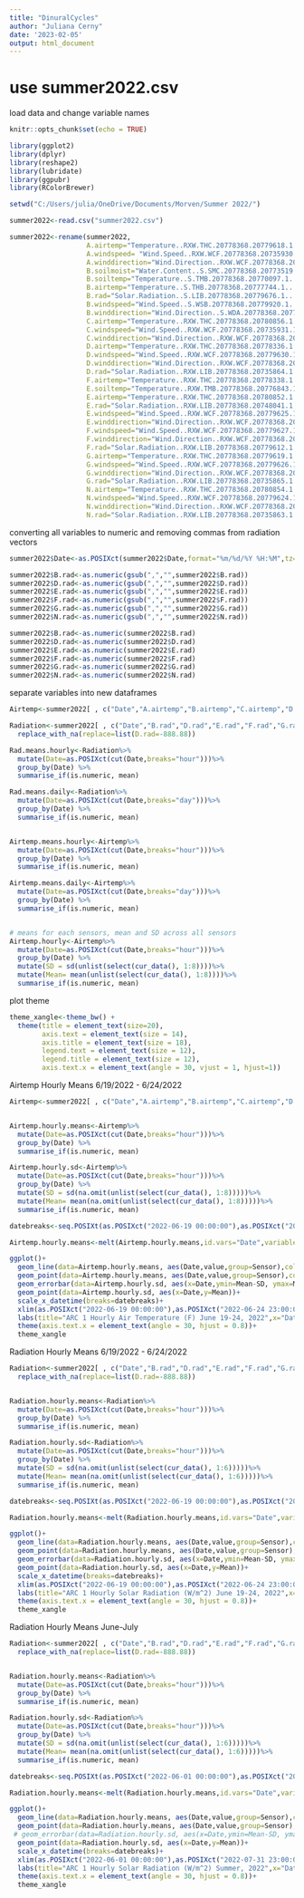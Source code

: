---
title: "DinuralCycles"
author: "Juliana Cerny"
date: '2023-02-05'
output: html_document
---

# use summer2022.csv

load data and change variable names 
```{r setup, include=FALSE}
knitr::opts_chunk$set(echo = TRUE)

library(ggplot2)
library(dplyr)
library(reshape2)
library(lubridate)
library(ggpubr)
library(RColorBrewer)

setwd("C:/Users/julia/OneDrive/Documents/Morven/Summer 2022/")

summer2022<-read.csv("summer2022.csv")

summer2022<-rename(summer2022,
                   A.airtemp="Temperature..RXW.THC.20778368.20779618.1....F..UVA.ARC.1",
                   A.windspeed= "Wind.Speed..RXW.WCF.20778368.20735930.1...mph..UVA.ARC.1",
                   A.winddirection="Wind.Direction..RXW.WCF.20778368.20735930.3......UVA.ARC.1",
                   B.soilmoist="Water.Content..S.SMC.20778368.20773519.1...m.3.m.3..UVA.ARC.1",
                   B.soiltemp="Temperature..S.TMB.20778368.20770097.1....F..UVA.ARC.1",
                   B.airtemp="Temperature..S.THB.20778368.20777744.1....F..UVA.ARC.1",
                   B.rad="Solar.Radiation..S.LIB.20778368.20779676.1...W.m.2..UVA.ARC.1",
                   B.windspeed="Wind.Speed..S.WSB.20778368.20779920.1...mph..UVA.ARC.1",
                   B.winddirection="Wind.Direction..S.WDA.20778368.20774023.1......UVA.ARC.1",
                   C.airtemp="Temperature..RXW.THC.20778368.20780856.1....F..UVA.ARC.1",
                   C.windspeed="Wind.Speed..RXW.WCF.20778368.20735931.1...mph..UVA.ARC.1",
                   C.winddirection="Wind.Direction..RXW.WCF.20778368.20735931.3......UVA.ARC.1",
                   D.airtemp="Temperature..RXW.THC.20778368.20778336.1....F..UVA.ARC.1",
                   D.windspeed="Wind.Speed..RXW.WCF.20778368.20779630.1...mph..UVA.ARC.1",
                   D.winddirection="Wind.Direction..RXW.WCF.20778368.20779630.3......UVA.ARC.1",
                   D.rad="Solar.Radiation..RXW.LIB.20778368.20735864.1...W.m.2..UVA.ARC.1.SR_E6",
                   F.airtemp="Temperature..RXW.THC.20778368.20778338.1....F..UVA.ARC.1",
                   E.soiltemp="Temperature..RXW.TMB.20778368.20776843.1....F..UVA.ARC.1",
                   E.airtemp="Temperature..RXW.THC.20778368.20780852.1....F..UVA.ARC.1",
                   E.rad="Solar.Radiation..RXW.LIB.20778368.20748041.1...W.m.2..UVA.ARC.1.SR_G6",
                   E.windspeed="Wind.Speed..RXW.WCF.20778368.20779625.1...mph..UVA.ARC.1",
                   E.winddirection="Wind.Direction..RXW.WCF.20778368.20779625.3......UVA.ARC.1",
                   F.windspeed="Wind.Speed..RXW.WCF.20778368.20779627.1...mph..UVA.ARC.1",
                   F.winddirection="Wind.Direction..RXW.WCF.20778368.20779627.3......UVA.ARC.1",
                   F.rad="Solar.Radiation..RXW.LIB.20778368.20779612.1...W.m.2..UVA.ARC.1",
                   G.airtemp="Temperature..RXW.THC.20778368.20779619.1....F..UVA.ARC.1",
                   G.windspeed="Wind.Speed..RXW.WCF.20778368.20779626.1...mph..UVA.ARC.1",
                   G.winddirection="Wind.Direction..RXW.WCF.20778368.20779626.3......UVA.ARC.1",
                   G.rad="Solar.Radiation..RXW.LIB.20778368.20735865.1...W.m.2..UVA.ARC.1.SR_G5",
                   N.airtemp="Temperature..RXW.THC.20778368.20780854.1....F..UVA.ARC.1",
                   N.windspeed="Wind.Speed..RXW.WCF.20778368.20779624.1...mph..UVA.ARC.1",
                   N.winddirection="Wind.Direction..RXW.WCF.20778368.20779624.3......UVA.ARC.1",
                   N.rad="Solar.Radiation..RXW.LIB.20778368.20735863.1...W.m.2..UVA.ARC.1.SR_B4")
```



converting all variables to numeric and removing commas from radiation vectors
```{r}
summer2022$Date<-as.POSIXct(summer2022$Date,format="%m/%d/%Y %H:%M",tz="UTC")

summer2022$B.rad<-as.numeric(gsub(",","",summer2022$B.rad))
summer2022$D.rad<-as.numeric(gsub(",","",summer2022$D.rad))
summer2022$E.rad<-as.numeric(gsub(",","",summer2022$E.rad))
summer2022$F.rad<-as.numeric(gsub(",","",summer2022$F.rad))
summer2022$G.rad<-as.numeric(gsub(",","",summer2022$G.rad))
summer2022$N.rad<-as.numeric(gsub(",","",summer2022$N.rad))

summer2022$B.rad<-as.numeric(summer2022$B.rad)
summer2022$D.rad<-as.numeric(summer2022$D.rad)
summer2022$E.rad<-as.numeric(summer2022$E.rad)
summer2022$F.rad<-as.numeric(summer2022$F.rad)
summer2022$G.rad<-as.numeric(summer2022$G.rad)
summer2022$N.rad<-as.numeric(summer2022$N.rad)
```


separate variables into new dataframes
```{r}
Airtemp<-summer2022[ , c("Date","A.airtemp","B.airtemp","C.airtemp","D.airtemp","E.airtemp","F.airtemp","G.airtemp","N.airtemp")]

Radiation<-summer2022[ , c("Date","B.rad","D.rad","E.rad","F.rad","G.rad","N.rad")]%>%
  replace_with_na(replace=list(D.rad=-888.88))
```




```{r}
Rad.means.hourly<-Radiation%>%
  mutate(Date=as.POSIXct(cut(Date,breaks="hour")))%>%
  group_by(Date) %>% 
  summarise_if(is.numeric, mean)

Rad.means.daily<-Radiation%>%
  mutate(Date=as.POSIXct(cut(Date,breaks="day")))%>%
  group_by(Date) %>% 
  summarise_if(is.numeric, mean)


Airtemp.means.hourly<-Airtemp%>%
  mutate(Date=as.POSIXct(cut(Date,breaks="hour")))%>%
  group_by(Date) %>% 
  summarise_if(is.numeric, mean)

Airtemp.means.daily<-Airtemp%>%
  mutate(Date=as.POSIXct(cut(Date,breaks="day")))%>%
  group_by(Date) %>% 
  summarise_if(is.numeric, mean)


# means for each sensors, mean and SD across all sensors
Airtemp.hourly<-Airtemp%>%
  mutate(Date=as.POSIXct(cut(Date,breaks="hour")))%>%
  group_by(Date) %>%
  mutate(SD = sd(unlist(select(cur_data(), 1:8))))%>%
  mutate(Mean= mean(unlist(select(cur_data(), 1:8))))%>%
  summarise_if(is.numeric, mean)

```


plot theme
```{r}
theme_xangle<-theme_bw() + 
  theme(title = element_text(size=20),
        axis.text = element_text(size = 14), 
        axis.title = element_text(size = 18), 
        legend.text = element_text(size = 12),
        legend.title = element_text(size = 12),
        axis.text.x = element_text(angle = 30, vjust = 1, hjust=1))
```





Airtemp Hourly Means 6/19/2022 - 6/24/2022
```{r}
Airtemp<-summer2022[ , c("Date","A.airtemp","B.airtemp","C.airtemp","D.airtemp","E.airtemp","F.airtemp","G.airtemp","N.airtemp")]


Airtemp.hourly.means<-Airtemp%>%
  mutate(Date=as.POSIXct(cut(Date,breaks="hour")))%>%
  group_by(Date) %>%
  summarise_if(is.numeric, mean)

Airtemp.hourly.sd<-Airtemp%>%
  mutate(Date=as.POSIXct(cut(Date,breaks="hour")))%>%
  group_by(Date) %>%
  mutate(SD = sd(na.omit(unlist(select(cur_data(), 1:8)))))%>%
  mutate(Mean= mean(na.omit(unlist(select(cur_data(), 1:8)))))%>%
  summarise_if(is.numeric, mean)

datebreaks<-seq.POSIXt(as.POSIXct("2022-06-19 00:00:00"),as.POSIXct("2022-06-24 23:00:00"),by="12 hours")

Airtemp.hourly.means<-melt(Airtemp.hourly.means,id.vars="Date",variable.name="Sensor")

ggplot()+
  geom_line(data=Airtemp.hourly.means, aes(Date,value,group=Sensor),color="gray")+
  geom_point(data=Airtemp.hourly.means, aes(Date,value,group=Sensor),color="gray")+
  geom_errorbar(data=Airtemp.hourly.sd, aes(x=Date,ymin=Mean-SD, ymax=Mean+SD),  position=position_dodge(.9))+
  geom_point(data=Airtemp.hourly.sd, aes(x=Date,y=Mean))+
  scale_x_datetime(breaks=datebreaks)+
  xlim(as.POSIXct("2022-06-19 00:00:00"),as.POSIXct("2022-06-24 23:00:00"))+
  labs(title="ARC 1 Hourly Air Temperature (F) June 19-24, 2022",x="Date",y="Air Temperature (deg F)")+
  theme(axis.text.x = element_text(angle = 30, hjust = 0.8))+
  theme_xangle

```




Radiation Hourly Means 6/19/2022 - 6/24/2022
```{r}
Radiation<-summer2022[ , c("Date","B.rad","D.rad","E.rad","F.rad","G.rad","N.rad")]%>%
  replace_with_na(replace=list(D.rad=-888.88))


Radiation.hourly.means<-Radiation%>%
  mutate(Date=as.POSIXct(cut(Date,breaks="hour")))%>%
  group_by(Date) %>%
  summarise_if(is.numeric, mean)

Radiation.hourly.sd<-Radiation%>%
  mutate(Date=as.POSIXct(cut(Date,breaks="hour")))%>%
  group_by(Date) %>%
  mutate(SD = sd(na.omit(unlist(select(cur_data(), 1:6)))))%>%
  mutate(Mean= mean(na.omit(unlist(select(cur_data(), 1:6)))))%>%
  summarise_if(is.numeric, mean)

datebreaks<-seq.POSIXt(as.POSIXct("2022-06-19 00:00:00"),as.POSIXct("2022-06-24 23:00:00"),by="12 hours")

Radiation.hourly.means<-melt(Radiation.hourly.means,id.vars="Date",variable.name="Sensor")

ggplot()+
  geom_line(data=Radiation.hourly.means, aes(Date,value,group=Sensor),color="gray")+
  geom_point(data=Radiation.hourly.means, aes(Date,value,group=Sensor),color="gray")+
  geom_errorbar(data=Radiation.hourly.sd, aes(x=Date,ymin=Mean-SD, ymax=Mean+SD),  position=position_dodge(.9))+
  geom_point(data=Radiation.hourly.sd, aes(x=Date,y=Mean))+
  scale_x_datetime(breaks=datebreaks)+
  xlim(as.POSIXct("2022-06-19 00:00:00"),as.POSIXct("2022-06-24 23:00:00"))+
  labs(title="ARC 1 Hourly Solar Radiation (W/m^2) June 19-24, 2022",x="Date",y="Solar Radiation (W/m^2)")+
  theme(axis.text.x = element_text(angle = 30, hjust = 0.8))+
  theme_xangle

```



Radiation Hourly Means June-July
```{r}
Radiation<-summer2022[ , c("Date","B.rad","D.rad","E.rad","F.rad","G.rad","N.rad")]%>%
  replace_with_na(replace=list(D.rad=-888.88))


Radiation.hourly.means<-Radiation%>%
  mutate(Date=as.POSIXct(cut(Date,breaks="hour")))%>%
  group_by(Date) %>%
  summarise_if(is.numeric, mean)

Radiation.hourly.sd<-Radiation%>%
  mutate(Date=as.POSIXct(cut(Date,breaks="hour")))%>%
  group_by(Date) %>%
  mutate(SD = sd(na.omit(unlist(select(cur_data(), 1:6)))))%>%
  mutate(Mean= mean(na.omit(unlist(select(cur_data(), 1:6)))))%>%
  summarise_if(is.numeric, mean)

datebreaks<-seq.POSIXt(as.POSIXct("2022-06-01 00:00:00"),as.POSIXct("2022-07-31 23:00:00"),by="2 days")

Radiation.hourly.means<-melt(Radiation.hourly.means,id.vars="Date",variable.name="Sensor")

ggplot()+
  geom_line(data=Radiation.hourly.means, aes(Date,value,group=Sensor),color="gray")+
  geom_point(data=Radiation.hourly.means, aes(Date,value,group=Sensor),color="gray")+
 # geom_errorbar(data=Radiation.hourly.sd, aes(x=Date,ymin=Mean-SD, ymax=Mean+SD),  position=position_dodge(.9))+
  geom_point(data=Radiation.hourly.sd, aes(x=Date,y=Mean))+
  scale_x_datetime(breaks=datebreaks)+
  xlim(as.POSIXct("2022-06-01 00:00:00"),as.POSIXct("2022-07-31 23:00:00"))+
  labs(title="ARC 1 Hourly Solar Radiation (W/m^2) Summer, 2022",x="Date",y="Solar Radiation (W/m^2)")+
  theme(axis.text.x = element_text(angle = 30, hjust = 0.8))+
  theme_xangle

```
